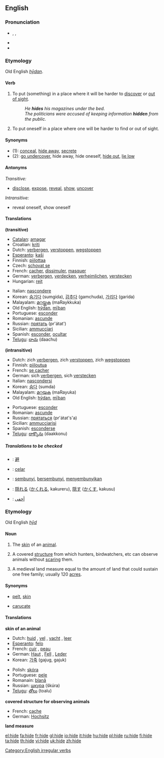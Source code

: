 ==English==

===Pronunciation===
* {{AHD|hīd}}, {{IPA|/haɪd/}}, {{SAMPA|/haId/}}
*{{audio|en-us-hide.ogg|Audio (US)}}
* {{rhymes|aɪd}}

===Etymology===
Old English ''[[hydan|hȳdan]]''.

====Verb====
[[Category:English irregular verbs]]
{{en-verb|hides|hiding|hid|hidden}}

# {{transitive}} To put (something) in a place where it will be harder to [[discover]] or [[out of sight]].
#: ''He '''hides''' his magazines under the bed.''
#: ''The politicians were accused of keeping information '''hidden''' from the public.''
# {{intransitive}} To put oneself in a place where one will be harder to find or out of sight.

====Synonyms====
*(1): [[conceal]], [[hide away]], [[secrete]]
*(2): [[go undercover]], hide away, hide oneself, [[hide out]], [[lie low]]

====Antonyms====
''Transitive:''

*[[disclose]], [[expose]], [[reveal]], [[show]], [[uncover]]

''Intransitive:''
*reveal oneself, show oneself

====Translations====
'''(transitive)'''
{{top}}
*[[Catalan]]: [[amagar]]
*Croatian: [[kriti]]
*Dutch: [[verbergen]], [[verstoppen]], [[wegstoppen]]
*[[Esperanto]]: [[kaŝi]]
*Finnish: [[piilottaa]]
*Czech: [[schovat se]]
*French: [[cacher]], [[dissimuler]], [[masquer]]
*German: [[verbergen]], [[verdecken]], [[verheimlichen]], [[verstecken]]
*Hungarian: [[rejt]]
{{mid}}
*Italian: [[nascondere]]
*Korean: [[숨기다]] (sumgida), [[감추다]] (gamchuda), [[가리다]] (garida)
*Malayalam: [[മറയ്ക്കുക]] (maRaykkuka)
*Old English: [[hydan|hȳdan]], [[miþan|mīþan]]
*Portuguese: [[esconder]]
*Romanian: [[ascunde]]
*Russian: [[прятать]] (pr'átat')
*Sicilian: [[ammucciari]]
*Spanish: [[esconder]], [[ocultar]]
*[[Telugu]]: [[దాచు]] (daachu)
{{bottom}}

'''(intransitive)'''
{{top}}
*Dutch: zich [[verbergen]], zich [[verstoppen]], zich [[wegstoppen]]
*Finnish: [[piiloutua]]
*French: [[se cacher]]
*German: sich [[verbergen]], sich [[verstecken]]
*Italian: [[nascondersi]]
*Korean: [[숨다]] (sumda)
*Malayalam: [[മറയുക]] (maRayuka)
*Old English: [[hydan|hȳdan]], [[miþan|mīþan]]
{{mid}}
*Portuguese: [[esconder]]
*Romanian: [[ascunde]]
*Russian: [[прятаться]] (pr'átat's'a)
*Sicilian: [[ammucciarisi]]
*Spanish: [[esconderse]]
*[[Telugu]]: [[దాక్కొను]] (daakkonu)
{{bottom}}

=====Translations to be checked=====
<!--Remove this section once all of the translations below have been moved into the tables above.-->
{{checktrans}}

*{{ttbc|CJKV Characters}}: [[避]]
*{{ttbc|Ido}}: [[celar]]
*{{ttbc|Indonesian}}: [[sembunyi]], [[sembunyi|bersembunyi]], [[sembunyi|menyembunyikan]]
*{{ttbc|Japanese}}: [[隠れる]] ([[かくれる]], kakureru), [[隠す]] ([[かくす]], kakusu)
*{{ttbc|Arabic}}: [[أخفى]]

===Etymology===
Old English ''[[hyd|hȳd]]''

====Noun====
{{en-noun}}

# {{countable}} The [[skin]] of an [[animal]].
# {{countable}} {{italbrac|mainly British}} A covered [[structure]] from which hunters, birdwatchers, etc can observe animals without [[scare|scaring]] them.
# A medieval land measure equal to the amount of land that could sustain one free family; usually 120 [[acre]]s.

====Synonyms====
*{{italbrac-colon|animal skin}} [[pelt]], [[skin]]
*{{italbrac-colon|land measure}} [[carucate]]

====Translations====
'''skin of an animal'''
{{top}}
*Dutch: [[huid]] {{f}}, [[vel]] {{n}}, [[vacht]] {{f}}, [[leer]] {{n}}
*[[Esperanto]]: [[felo]]
*French: [[cuir]] {{m}}, [[peau]] {{f}}
*German: [[Haut]] {{f}}, [[Fell]] {{n}}, [[Leder]] {{n}}
*Korean: [[가죽]] (gajug, gajuk)
{{mid}}
*Polish: [[skóra]] {{f}}
*Portuguese: [[pele]] {{f}}
*Romanain: [[blană]] {{f}}
*Russian: [[шкура]] (škúra) {{f}}
*[[Telugu]]: [[తోలు]] (toalu)
{{bottom}}

'''covered structure for observing animals'''
{{top}}
*French: [[cache]] {{f}}
*German: [[Hochsitz]] {{m}}
{{mid}}
{{bottom}}

'''land measure'''
{{top}}
{{mid}}
{{bottom}}

[[el:hide]]
[[fa:hide]]
[[fr:hide]]
[[gl:hide]]
[[io:hide]]
[[it:hide]]
[[hu:hide]]
[[pl:hide]]
[[ru:hide]]
[[fi:hide]]
[[ta:hide]]
[[th:hide]]
[[vi:hide]]
[[uk:hide]]
[[zh:hide]]